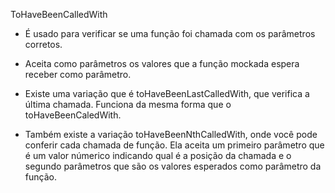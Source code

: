 ToHaveBeenCalledWith

- É usado para verificar se uma função foi chamada com os parâmetros corretos.

- Aceita como parâmetros os valores que a função mockada espera receber como parâmetro.

- Existe uma variação que é toHaveBeenLastCalledWith, que verifica a última chamada. Funciona da mesma forma que o toHaveBeenCaledWith.

- Também existe a variação toHaveBeenNthCalledWith, onde você pode conferir cada chamada de função. Ela aceita um primeiro parâmetro que é um valor númerico indicando qual é a posição da chamada e o segundo parâmetros que são os valores esperados como parâmetro da função.
